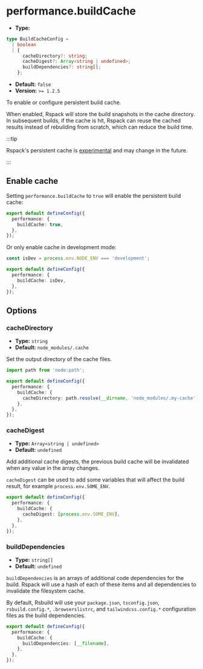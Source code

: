 # performance.buildCache

- **Type:**

```ts
type BuildCacheConfig =
  | boolean
  | {
      cacheDirectory?: string;
      cacheDigest?: Array<string | undefined>;
      buildDependencies?: string[];
    };
```

- **Default:** `false`
- **Version:** `>= 1.2.5`

To enable or configure persistent build cache.

When enabled, Rspack will store the build snapshots in the cache directory. In subsequent builds, if the cache is hit, Rspack can reuse the cached results instead of rebuilding from scratch, which can reduce the build time.

:::tip

Rspack's persistent cache is [experimental](https://rspack.dev/config/experiments#experimentscache) and may change in the future.

:::

## Enable cache

Setting `performance.buildCache` to `true` will enable the persistent build cache:

```ts title="rsbuild.config.ts"
export default defineConfig({
  performance: {
    buildCache: true,
  },
});
```

Or only enable cache in development mode:

```ts title="rsbuild.config.ts"
const isDev = process.env.NODE_ENV === 'development';

export default defineConfig({
  performance: {
    buildCache: isDev,
  },
});
```

## Options

### cacheDirectory

- **Type:** `string`
- **Default:** `node_modules/.cache`

Set the output directory of the cache files.

```ts title="rsbuild.config.ts"
import path from 'node:path';

export default defineConfig({
  performance: {
    buildCache: {
      cacheDirectory: path.resolve(__dirname, 'node_modules/.my-cache'),
    },
  },
});
```

### cacheDigest

- **Type:** `Array<string | undefined>`
- **Default:** `undefined`

Add additional cache digests, the previous build cache will be invalidated when any value in the array changes.

`cacheDigest` can be used to add some variables that will affect the build result, for example `process.env.SOME_ENV`.

```ts title="rsbuild.config.ts"
export default defineConfig({
  performance: {
    buildCache: {
      cacheDigest: [process.env.SOME_ENV],
    },
  },
});
```

### buildDependencies

- **Type:** `string[]`
- **Default:** `undefined`

`buildDependencies` is an arrays of additional code dependencies for the build. Rspack will use a hash of each of these items and all dependencies to invalidate the filesystem cache.

By default, Rsbuild will use your `package.json`, `tsconfig.json`, `rsbuild.config.*`, `.browserslistrc`, and `tailwindcss.config.*` configuration files as the build dependencies.

```ts title="rsbuild.config.ts"
export default defineConfig({
  performance: {
    buildCache: {
      buildDependencies: [__filename],
    },
  },
});
```

